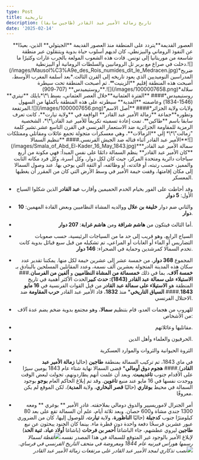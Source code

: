 ```yaml
---
type: Post
title: تاريخية
description: تاريخ زمالة الأمير عبد القادر (طاجين سابقا)
date: '2025-02-14'
---
```

<div style="text-align: right">**العصور القديمة**يتردد على المنطقة منذ العصور القديمة **الجيتولي** الذين، بعيدًا عن النفوذ الروماني والبيزنطي، كان لديهم أسلوب حياة بدوية ويتنقلون عبر منطقة شاسعة من موريتانيا إلى تونس. قادت هذه الشعوب المولعة بالحرب غارات وكثيرًا ما دخلت في صراع مع بربر تل الرومانيين والسلطات الرومانية أو البيزنطية.![](/images/Mausol%C3%A9e_des_Rois_numides_dit_le_Medracen.jpg)*ضريح المدراسين النوميديين الذي يعود تاريخه إلى القرن الثالث.*بعد أسلمة المغرب الأوسط، أصبحت هذه المنطقة إقليم **الزينيت**. ثم أصبحت المنطقة تحت سيطرة **روستيميدس** (707-909).![](/images/1000007658.png)*سلالة روستيميدس*#### **الفترة العثمانية**خلال العصر العثماني، بسط \*\*بايلك **تيتري** (1546-1834) وعاصمته **المدية** سيطرته على هذه المنطقة بأكملها من السهول المرتفعة.![](/images/1000007656.png)*ولايات ولاية الجزائر*#### **أصل الاسم وتطوره**جماعة **زمالة الأمير عبد القادر** الواقعة في **ولاية تيارت**، كانت تعرف سابقا باسم **طاكين**. تمت إعادة تسميته تكريماً للأمير عبد القادر\*\*، الشخصية الرمزية للمقاومة الجزائرية ضد الاستعمار الفرنسي في القرن التاسع عشر.تشير كلمة "زمالت"\*\* إلى **الزمالات**، وهي معسكرات متجولة تجمع عائلات ومقاتلي وممتلكات الأمير عبد القادر أثناء قتاله ضد الجيش الفرنسي.#### **تنظيم السمالا**![](/images/Smala_of_Abd_El-Kader_16_May_1843.jpg)*سمالة الأمير عبد القادر**   **كان الأمير عبد القادر** ينظم السمالة دائمًا على نفس المبدأ: فهي مكونة من أربع سياجات دائرية ومتحدة المركز، حيث كان لكل دوار، وكل أسرة، وكل فرد مكانه الثابت والمميز، حسب رتبته، أو فائدته، أو وظائفه، أو الثقة التي يوحي بها. عند وصول السمالا إلى مكان إقامتها، وقفت خيمة الأمير في وسط الأرض التي كان من المقرر أن يغطيها المعسكر.

*   وقد أحاطت على الفور بخيام الخدم الحميمين وأقارب **عبد القادر** الذين شكلوا السياج الأول: **5 دوار**

*   والثاني ضم دوار **خليفة بن علال** ووالديه المشاة النظاميين وبعض القادة المهمين: **10 دوار**.

*   أما الثالث فيتكون من **هاشم شراقة** ومن **هاشم غرابة**: **207 دوار**.

*   السياج الرابع، وهو قريب إلى حد ما من السياجات الرئيسية، حسب صعوبات التضاريس أو الماء أو الغابات أو المراعي، تم تشكيله من قبل سبع قبائل بدوية كانت تخدم السمالا كمرشدين وحماية في الصحراء: **146 دوار**.

*   المجموع **368 دوار**، من خمسة عشر إلى عشرين خيمة لكل منها. يمكننا تقدير عدد سكان هذه المدينة المتجولة بعشرين ألف نسمة، وعدد المقاتلين المسلحين بالبنادق بـ **خمسة آلاف**، بما في ذلك **خمسمائة من المشاة النظاميين** و **ألفين من الفرسان**.### **الاستيلاء على سمالة عبد القادر (1843): حدث كبير**الحدث الأكثر أهمية في تاريخ المنطقة هو **الاستيلاء على سمالة عبد القادر** من قبل القوات الفرنسية في **16 مايو 1843**.#### **السياق التاريخي***   منذ **1832**، قاد الأمير عبد القادر **حرب المقاومة** ضد الاحتلال الفرنسي.

*   للهروب من هجمات العدو، قام بتنظيم **سمالا**، وهو مجتمع بدوية ضخم يضم عدة آلاف من الأشخاص:

*   مقاتليها وعائلاتهم.

*   الحرفيون والعلماء وأهل الدين.

*   الثروة الحيوانية والثروات والموارد العسكرية

*   في ماي 1843، تم تركيب السمالة بمنطقة **طاجين** (حاليا **زمالة الأمير عبد القادر**).#### **هجوم دوق أومالي***   قضى السمالا نهاية شتاء عام 1843 يومين سيرًا على الأقدام جنوب **تاغديمبت**. وبعد أن علمت أنهم يطاردونهم، تجولت لبعض الوقت ووجدت نفسها في 16 مايو عند منبع **تاغوين**. وقد تم إبلاغ الحاكم العام **بوجو** بوجود السمالة في محيط **بوغاري** (حاليًا **قصر البخاري**، ولاية **المدية**)، لكن الموقع لم يكن معروفًا.
*   أمر الجنرال لاموريسيير والدوق دومالي بملاحقته. غادر الأمير \*\* بوغري \*\* ومعه 1300 جندي مشاة و600 حصان. وبعد ثلاثة أيام، علم أن السمالة تقع على بعد 80 كيلومترًا جنوب **كدجيلة** (حاليًا **الناظورة**، ولاية **تيارت**، للوصول إليها، كان من الضروري عبور عشرين فرسخًا دفعة واحدة دون قطرة ماء. بينما كان الجنود يبحثون عن نبع **طاجين** ليروي عطشهم، جاء الباشاغا **أحمر بن فرحات** (باشاغا **أولاد عياد**، **ثنية الحد**) لإبلاغ الأمير بالوجود غير المتوقع للسمالة في هذا المصدر نفسه.![](/images/Smala%20Emir%20Abdelkader%20-%20Horace%20Vernet.jpg)*لقطة لسمالا رسمها هوراس فيرنيه عام 1844 ومعروضة في متحف التاريخ الفرنسي في فرساي.*![](/images/pict0058.jpg)*نصب تذكاري لمجد الأمير عبد القادر على مرتفعات زمالة الأمير عبد القادر*</div>

